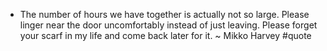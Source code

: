 - The number of hours we have together is actually not so large. Please linger near the door uncomfortably instead of just leaving. Please forget your scarf in my life and come back later for it. ~ Mikko Harvey #quote
